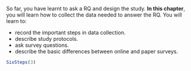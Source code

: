 ::: {.objectivesBox .objectives data-latex="{iconmonstr-target-4-240.png}"}
So far, you have learnt to ask a RQ and design the study.
**In this chapter**, you will learn how to collect the data needed to answer the RQ.
You will learn to:

* record the important steps in data collection.
* describe study protocols.
* ask survey questions.
* describe the basic differences between online and paper surveys.
:::


```r
SixSteps(3)
```